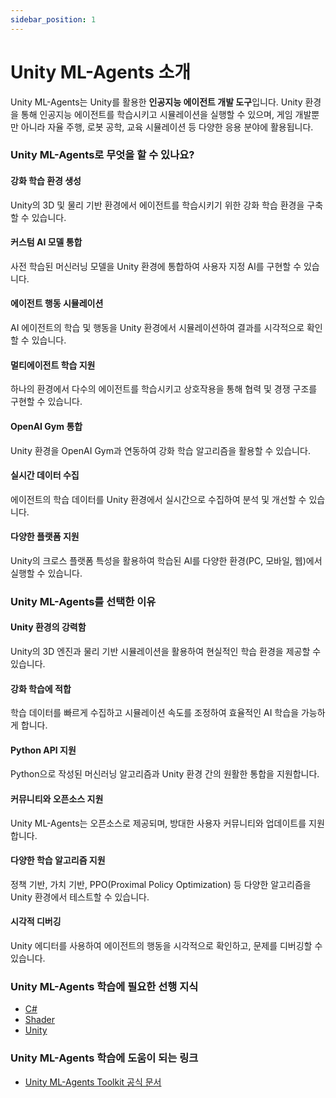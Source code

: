 ```yaml
---
sidebar_position: 1
---
```


# Unity ML-Agents 소개

Unity ML-Agents는 Unity를 활용한 **인공지능 에이전트 개발 도구**입니다. Unity 환경을 통해 인공지능 에이전트를 학습시키고 시뮬레이션을 실행할 수 있으며, 게임 개발뿐만 아니라 자율 주행, 로봇 공학, 교육 시뮬레이션 등 다양한 응용 분야에 활용됩니다.

### Unity ML-Agents로 무엇을 할 수 있나요?

#### 강화 학습 환경 생성

Unity의 3D 및 물리 기반 환경에서 에이전트를 학습시키기 위한 강화 학습 환경을 구축할 수 있습니다.

#### 커스텀 AI 모델 통합

사전 학습된 머신러닝 모델을 Unity 환경에 통합하여 사용자 지정 AI를 구현할 수 있습니다.

#### 에이전트 행동 시뮬레이션

AI 에이전트의 학습 및 행동을 Unity 환경에서 시뮬레이션하여 결과를 시각적으로 확인할 수 있습니다.

#### 멀티에이전트 학습 지원

하나의 환경에서 다수의 에이전트를 학습시키고 상호작용을 통해 협력 및 경쟁 구조를 구현할 수 있습니다.

#### OpenAI Gym 통합

Unity 환경을 OpenAI Gym과 연동하여 강화 학습 알고리즘을 활용할 수 있습니다.

#### 실시간 데이터 수집

에이전트의 학습 데이터를 Unity 환경에서 실시간으로 수집하여 분석 및 개선할 수 있습니다.

#### 다양한 플랫폼 지원

Unity의 크로스 플랫폼 특성을 활용하여 학습된 AI를 다양한 환경(PC, 모바일, 웹)에서 실행할 수 있습니다.

### Unity ML-Agents를 선택한 이유

#### Unity 환경의 강력함

Unity의 3D 엔진과 물리 기반 시뮬레이션을 활용하여 현실적인 학습 환경을 제공할 수 있습니다.

#### 강화 학습에 적합

학습 데이터를 빠르게 수집하고 시뮬레이션 속도를 조정하여 효율적인 AI 학습을 가능하게 합니다.

#### Python API 지원

Python으로 작성된 머신러닝 알고리즘과 Unity 환경 간의 원활한 통합을 지원합니다.

#### 커뮤니티와 오픈소스 지원

Unity ML-Agents는 오픈소스로 제공되며, 방대한 사용자 커뮤니티와 업데이트를 지원합니다.

#### 다양한 학습 알고리즘 지원

정책 기반, 가치 기반, PPO(Proximal Policy Optimization) 등 다양한 알고리즘을 Unity 환경에서 테스트할 수 있습니다.

#### 시각적 디버깅

Unity 에디터를 사용하여 에이전트의 행동을 시각적으로 확인하고, 문제를 디버깅할 수 있습니다.

### Unity ML-Agents 학습에 필요한 선행 지식

- [C#](./../csharp/intro)
- [Shader](./../shader/intro)
- [Unity](./../unity/intro)

### Unity ML-Agents 학습에 도움이 되는 링크

- [Unity ML-Agents Toolkit 공식 문서](https://github.com/Unity-Technologies/ml-agents)
